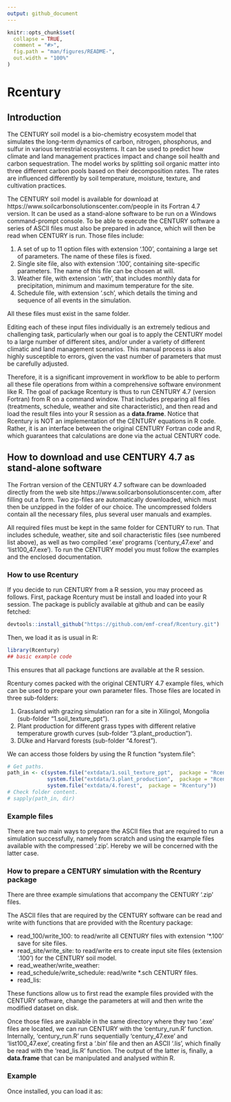 ```yaml
---
output: github_document
---
```


<!-- README.md is generated from README.Rmd. Please edit that file -->

```r
knitr::opts_chunk$set(
  collapse = TRUE,
  comment = "#>",
  fig.path = "man/figures/README-",
  out.width = "100%"
)
```

# Rcentury

<!-- badges: start -->
<!-- badges: end -->

## Introduction

The CENTURY soil model is a bio-chemistry ecosystem model that simulates the long-term dynamics of carbon, nitrogen, phosphorus, and sulfur in various terrestrial ecosystems. It can be used to predict how climate and land management practices impact and change soil health and carbon sequestration. The model works by splitting soil organic matter into three different carbon pools based on their decomposition rates. The rates are influenced differently by soil temperature, moisture, texture, and cultivation practices.

The CENTURY soil model is available for download at https://www.soilcarbonsolutionscenter.com/people in its Fortran 4.7 version. It can be used as a stand-alone software to be run on a Windows command-prompt console. To be able to execute the CENTURY software a series of ASCII files must also be prepared in advance, which will then be read when CENTURY is run. Those files include:

1. A set of up to 11 option files with extension '.100', containing a large set of parameters. The name of these files is fixed.
2. Single site file, also with extension '.100', containing site-specific parameters. The name of this file can be chosen at will.
3. Weather file, with extension '.wth', that includes monthly data for precipitation, minimum and maximum temperature for the site.
4. Schedule file, with extension '.sch', which details the timing and sequence of all events in the simulation.

All these files must exist in the same folder.

Editing each of these input files individually is an extremely tedious and challenging task, particularly when our goal is to apply the CENTURY model to a large number of different sites, and/or under a variety of different climatic and land management scenarios. This manual process is also highly susceptible to errors, given the vast number of parameters that must be carefully adjusted.

Therefore, it is a significant improvement in workflow to be able to perform all these file operations from within a comprehensive software environment like R. The goal of package Rcentury is thus to run CENTURY 4.7 (version Fortran) from R on a command window. That includes preparing all files (treatments, schedule, weather and site characteristic), and then read and load the result files into your R session as a **data.frame**. Notice that Rcentury is NOT an implementation of the CENTURY equations in R code. Rather, it is an interface between the original CENTURY Fortran code and R, which guarantees that calculations are done via the actual CENTURY code.


## How to download and use CENTURY 4.7 as stand-alone software

The Fortran version of the CENTURY 4.7 software can be downloaded directly from the web site https://www.soilcarbonsolutionscenter.com, after filling out a form. Two zip-files are automatically downloaded, which must then be unzipped in the folder of our choice. The uncompressed folders contain all the necessary files, plus several user manuals and examples.

All required files must be kept in the same folder for CENTURY to run. That includes schedule, weather, site and soil characteristic files (see numbered list above), as well as two compiled '.exe' programs ('century_47.exe' and 'list100_47.exe'). To run the CENTURY model you must follow the examples and the enclosed documentation.


### How to use Rcentury

If you decide to run CENTURY from a R session, you may proceed as follows. First, package Rcentury must be install and loaded into your R session. The package is publicly available at github and can be easily fetched:

```r
devtools::install_github("https://github.com/emf-creaf/Rcentury.git")
```

Then, we load it as is usual in R:

```r
library(Rcentury)
## basic example code
```

This ensures that all package functions are available at the R session.

Rcentury comes packed with the original CENTURY 4.7 example files, which can be used to prepare your own parameter files. Those files are located in three sub-folders:

1. Grassland with grazing simulation ran for a site in Xilingol,
Mongolia (sub-folder "1.soil_texture_ppt").
2. Plant production for different grass types with different relative temperature growth curves (sub-folder "3.plant_production").
3. DUke and Harvard forests (sub-folder "4.forest").

We can access those folders by using the R function "system.file":


```r
# Get paths.
path_in <- c(system.file("extdata/1.soil_texture_ppt",  package = "Rcentury"),
             system.file("extdata/3.plant_production",  package = "Rcentury"),
             system.file("extdata/4.forest",  package = "Rcentury"))
# Check folder content.
# sapply(path_in, dir)
```






### Example files

There are two main ways to prepare the ASCII files that are required to run a simulation successfully, namely from scratch and using the example files available with the compressed '.zip'. Hereby we will be concerned with the latter case.


### How to prepare a CENTURY simulation with the Rcentury package

There are three example simulations that accompany the CENTURY '.zip' files. 

The ASCII files that are required by the CENTURY software can be read and write with functions that are provided with the Rcentury package:

* read_100/write_100: to read/write all CENTURY files with extension '*.100' save for site files.
* read_site/write_site: to read/write ers to create input site files (extension '.100') for the CENTURY soil model.
* read_weather/write_weather:
* read_schedule/write_schedule: read/write *.sch CENTURY files.
* read_lis:

These functions allow us to first read the example files provided with the CENTURY software, change the parameters at will and then write the modified dataset on disk.

Once those files are available in the same directory where they two '.exe' files are located, we can run CENTURY with the 'century_run.R' function. Internally, 'century_run.R' runs sequentially 'century_47.exe' and 'list100_47.exe', creating first a '.bin' file and then an ASCII '.lis', which finally be read with the 'read_lis.R' function.  The output of the latter is, finally, a **data.frame** that can be manipulated and analysed within R.





### Example

Once installed, you can load it as:

